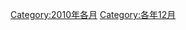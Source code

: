 {{Commonscat|December 2010}}

[[Category:2010年各月|Category:2010年各月]]
[[Category:各年12月|Category:各年12月]]
